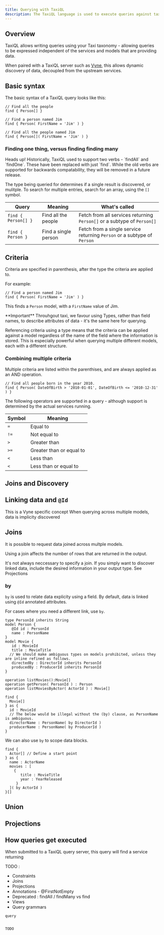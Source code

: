 ```yaml
---
title: Querying with TaxiQL
description: The TaxiQL language is used to execute queries against taxi-aware sources
---
```



## Overview
TaxiQL allows writing queries using your Taxi taxonomy -  allowing queries to be expressed independent of the services and models that are providing data.

When paired with a TaxiQL server such as [Vyne](https://vyne.co), this allows dynamic discovery of data, decoupled from the upstream services.

## Basic syntax
The basic syntax of a TaxiQL query looks like this:

```taxi
// Find all the people
find { Person[] }

// Find a person named Jim
find { Person( FirstName = 'Jim' ) }

// Find all the people named Jim
find { Person[]( FirstName = 'Jim' ) }
```

### Finding one thing, versus finding finding many
<Discourage>
Heads up! Historically, TaxiQL used to support two verbs - `findAll` and `findOne`.  These have been replaced with just `find`.  While the old
verbs are supported for backwards compatability, they will be removed in a future release.
</Discourage>

The type being queried for determines if a single result is discovered, or mulitple.  To search for multiple entries, search for an array, using the `[]` symbol.


| Query                  | Meaning                 | What's called
|------------------------|-------------------------|--------------------------------------------|
| `find { Person[] }`    | Find all the people     | Fetch from all services returning `Person[]` or a subtype of `Person[]` |
| `find { Person }`    | Find a single person     | Fetch from a single service returning `Person` or a subtype of `Person` |


## Criteria
Criteria are specified in parenthesis, after the type the criteria are applied to.

For example:

```taxi
// Find a person named Jim
find { Person( FirstName = 'Jim' ) }
```

This finds a `Person` model, with a `FirstName` value of Jim.

<Hint>
   **Important** Throuhgout taxi, we favour using Types, rather than field names, to describe attributes of data - it's the same here for querying.

   Referencing criteria using a type means that the criteria can be applied against a model regardless of the name of the field where the information is stored.
   This is especially powerful when querying multiple different models, each with a different structure.
</Hint>

### Combining multiple criteria
Multiple criteria are listed within the parenthises, and are always applied as an AND operation.
```taxi
// Find all people born in the year 2010.
find { Person( DateOfBirth > '2010-01-01', DateOfBirth <= '2010-12-31' ) }
```

The following operators are supported in a query - although support is determined by the actual services running.

| Symbol | Meaning      |
|--------|--------------|
| `=`    | Equal to     |
| `!=`   | Not equal to |
| `>`    | Greater than |
| `>=`    | Greater than or equal to |
| `<`    | Less than    |
| `<`    | Less than or equal to   |

## Joins and Discovery

## Linking data and `@Id`
<Hint>This is a Vyne specific concept</Hint>
When querying across multiple models, data is implicity discovered

## Joins
It is possible to request data joined across multple models.

Using a join affects the number of rows that are returned in the output.

<Hint>
   It's not always neccessary to specify a join.  If you simply want to discover linked data, include the desired information in your output type.
   See <Link to='#projections'>Projections</Link>
</Hint>

### by

`by` is used to relate data explicity using a field.
By default, data is linked using `@Id` annotated attributes.

For cases where you need a different link, use `by`.

```
type PersonId inherits String
model Person {
   @Id id : PersonId
   name : PersonName
}
model Movie {
   id : MovieId
   title : MovieTitle
  // We should make ambiguous types on models prohibited, unless they are inline refined as follows.
   directedBy : DirectorId inherits PersonId
   producedBy : ProducerId inherits PersonId
}

operation listMovies():Movie[]
operation getPerson( PersonId ) : Person
operation listMoviesByActor( ActorId ) : Movie[]

find {
  Movie[]
} as {
  id : MovieId
  // The below would be illegal without the (by) clause, as PersonName is ambiguous.
  directorName : PersonName( by DirectorId )
  producerName : PersonName( by ProducerId )
}
```

We can also use `by` to scope data blocks.

```
find {
  Actor[] // Define a start point
} as {
  name : ActorName
  movies : [
    {
       title : MovieTitle
       year : YearReleased
     }
  ]( by ActorId )
}[]
```

## Union

## Projections


## How queries get executed

When submitted to a TaxiQL query server, this query will find a service returning

TODO :
 * Constraints
 * Joins
 * Projections
 * Annotations - @FirstNotEmpty
 * Deprecated : findAll / findMany vs find
 * Views
 * Query grammars

```taxi
query


TODO
